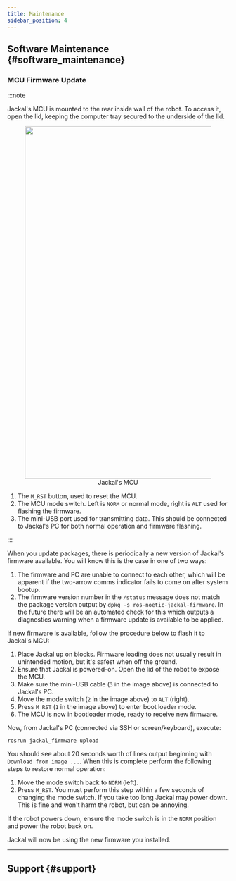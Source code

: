 ```yaml
---
title: Maintenance
sidebar_position: 4
---
```



<ComponentIntroductionJackal />

## Software Maintenance {#software_maintenance}

<GettingNewPackages />

### MCU Firmware Update

:::note

Jackal's MCU is mounted to the rear inside wall of the robot. To access it, open the lid, keeping the computer
tray secured to the underside of the lid.

<center>
  <figure>
    <img
      src="/img/robot_images/jackal_images/mcu-annotated.jpg"
      width="800"
    />
    <figcaption>Jackal's MCU</figcaption>
  </figure>
</center>

1. The `M_RST` button, used to reset the MCU.
2. The MCU mode switch. Left is `NORM` or normal mode, right is `ALT` used for flashing the firmware.
3. The mini-USB port used for transmitting data. This should be connected to Jackal's PC for both normal operation and firmware flashing.

:::

When you update packages, there is periodically a new version of Jackal's firmware available. You will know this
is the case in one of two ways:

1. The firmware and PC are unable to connect to each other, which will be apparent if the two-arrow comms indicator
   fails to come on after system bootup.
2. The firmware version number in the `/status` message does not match the package version output by
   `dpkg -s ros-noetic-jackal-firmware`. In the future there will be an automated check for this which outputs
   a diagnostics warning when a firmware update is available to be applied.

If new firmware is available, follow the procedure below to flash it to Jackal's MCU:

1. Place Jackal up on blocks. Firmware loading does not usually result in unintended motion, but it's safest when
   off the ground.
2. Ensure that Jackal is powered-on. Open the lid of the robot to expose the MCU.
3. Make sure the mini-USB cable (`3` in the image above) is connected to Jackal's PC.
4. Move the mode switch (`2` in the image above) to `ALT` (right).
5. Press `M_RST` (`1` in the image above) to enter boot loader mode.
6. The MCU is now in bootloader mode, ready to receive new firmware.

Now, from Jackal's PC (connected via SSH or screen/keyboard), execute:

```
rosrun jackal_firmware upload
```

You should see about 20 seconds worth of lines output beginning with `Download from image ...`. When this is
complete perform the following steps to restore normal operation:

1. Move the mode switch back to `NORM` (left).
2. Press `M_RST`. You must perform this step within a few seconds of changing the mode switch. If you take too long Jackal may power down. This is fine and won't harm the robot, but can be annoying.

If the robot powers down, ensure the mode switch is in the `NORM` position and power the robot back on.

Jackal will now be using the new firmware you installed.

---

## Support {#support}

<Support />
